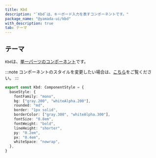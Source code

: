 ```yaml
---
title: Kbd
description: "`Kbd`は、キーボード入力を表すコンポーネントです。"
package_name: "@yamada-ui/kbd"
with_description: true
tab: テーマ
---
```


## テーマ

`Kbd`は、[単一パーツのコンポーネント](/styled-system/theming/component-style#単一パーツのコンポーネント)です。

:::note
コンポーネントのスタイルを変更したい場合は、[こちら](/styled-system/theming/customize-theme#コンポーネントのスタイルを変更する)をご覧ください。
:::

```ts
export const Kbd: ComponentStyle = {
  baseStyle: {
    fontFamily: "mono",
    bg: ["gray.200", "whiteAlpha.200"],
    rounded: "md",
    border: "1px solid",
    borderColor: ["gray.300", "whiteAlpha.300"],
    fontSize: "0.8em",
    fontWeight: "bold",
    lineHeight: "shorter",
    py: "0.2em",
    px: "0.4em",
    whiteSpace: "nowrap",
  },
}
```
